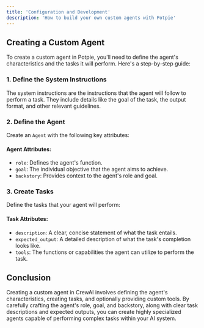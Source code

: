 ```yaml
---
title: 'Configuration and Development'
description: 'How to build your own custom agents with Potpie'
---
```


## Creating a Custom Agent

To create a custom agent in Potpie, you'll need to define the agent's characteristics and the tasks it will perform. Here's a step-by-step guide:

### 1. Define the System Instructions

The system instructions are the instructions that the agent will follow to perform a task. They include details like the goal of the task, the output format, and other relevant guidelines.

### 2. Define the Agent

Create an `Agent` with the following key attributes:

#### Agent Attributes:
- `role`: Defines the agent's function.
- `goal`: The individual objective that the agent aims to achieve.
- `backstory`: Provides context to the agent's role and goal.

### 3. Create Tasks

Define the tasks that your agent will perform:

#### Task Attributes:
- `description`: A clear, concise statement of what the task entails.
- `expected_output`: A detailed description of what the task's completion looks like.
- `tools`: The functions or capabilities the agent can utilize to perform the task.


## Conclusion

Creating a custom agent in CrewAI involves defining the agent's characteristics, creating tasks, and optionally providing custom tools. By carefully crafting the agent's role, goal, and backstory, along with clear task descriptions and expected outputs, you can create highly specialized agents capable of performing complex tasks within your AI system.